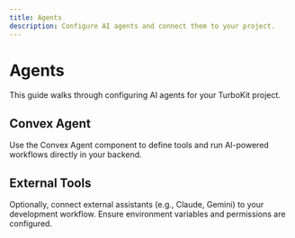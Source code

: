 ```yaml
---
title: Agents
description: Configure AI agents and connect them to your project.
---
```


# Agents

This guide walks through configuring AI agents for your TurboKit project.

## Convex Agent

Use the Convex Agent component to define tools and run AI-powered workflows directly in your backend.

## External Tools

Optionally, connect external assistants (e.g., Claude, Gemini) to your development workflow. Ensure environment variables and permissions are configured.

